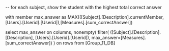 -- for each subject, show the student with the highest total correct answer

with member max_answer as
MAX(([Subject].[Description].currentMember, [Users].[Userid].[Userid]),[Measures].[sum_correctAnswer])

select max_answer on columns,
nonempty(
	filter(
		([Subject].[Description].[Description], [Users].[Userid].[Userid]), 
		max_answer=[Measures].[sum_correctAnswer])
		) on rows
from [Group_11_DB]